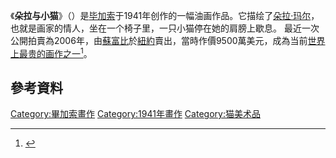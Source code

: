 {{Painting
| image_file=Dora Maar Au Chat.jpg
| title=朵拉与小猫
| artist=毕加索
| year=1941年
| type=油画
| height=128.3
| width=95.3
| height_inch=50.5
| width_inch =37.5
| museum=私人收藏
}}

《'''朵拉与小猫'''》（{{lang-fr|Dora Maar au Chat}}）是[[毕加索|毕加索]]于1941年创作的一幅油画作品。它描绘了[[朵拉·玛尔|朵拉·玛尔]]，也就是画家的情人，坐在一个椅子里，一只小猫停在她的肩膀上歇息。
最近一次公開拍賣為2006年，由[[蘇富比|蘇富比]]於[[紐約|紐約]]賣出，當時作價9500萬美元，成為当前[[最昂貴繪畫列表|世界上最贵的画作之一]]<ref>{{Cite web |url=http://www.chinareviewnews.com/doc/1001/3/6/2/100136245.html?coluid=7&kindid=0&docid=100136245 |title=畢加索名畫9,500萬美元成交 |access-date=2010-07-25 |archive-date=2019-03-06 |archive-url=https://web.archive.org/web/20190306044427/http://www.chinareviewnews.com/doc/1001/3/6/2/100136245.html?coluid=7&kindid=0&docid=100136245 |dead-url=no }}</ref>。

== 參考資料 ==
{{reflist}}
{{Paint-stub}} 
{{Pablo Picasso}}

[[Category:畢加索畫作|Category:畢加索畫作]]
[[Category:1941年畫作|Category:1941年畫作]]
[[Category:猫美术品|Category:猫美术品]]
